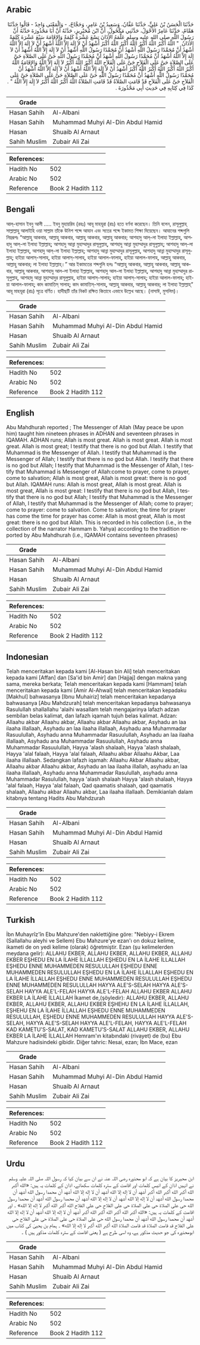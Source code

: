 ## Arabic


<div dir="rtl" lang="ar" style={{fontSize:'larger',backgroundColor:'#f8f9fa',padding:20}}>
حَدَّثَنَا الْحَسَنُ بْنُ عَلِيٍّ، حَدَّثَنَا عَفَّانُ، وَسَعِيدُ بْنُ عَامِرٍ، وَحَجَّاجٌ، - وَالْمَعْنَى وَاحِدٌ - قَالُوا حَدَّثَنَا هَمَّامٌ، حَدَّثَنَا عَامِرٌ الأَحْوَلُ، حَدَّثَنِي مَكْحُولٌ، أَنَّ ابْنَ مُحَيْرِيزٍ، حَدَّثَهُ أَنَّ أَبَا مَحْذُورَةَ حَدَّثَهُ أَنَّ رَسُولَ اللَّهِ صلى الله عليه وسلم عَلَّمَهُ الأَذَانَ تِسْعَ عَشْرَةَ كَلِمَةً وَالإِقَامَةَ سَبْعَ عَشْرَةَ كَلِمَةً الأَذَانُ ‏ "‏ اللَّهُ أَكْبَرُ اللَّهُ أَكْبَرُ اللَّهُ أَكْبَرُ اللَّهُ أَكْبَرُ أَشْهَدُ أَنْ لاَ إِلَهَ إِلاَّ اللَّهُ أَشْهَدُ أَنْ لاَ إِلَهَ إِلاَّ اللَّهُ أَشْهَدُ أَنَّ مُحَمَّدًا رَسُولُ اللَّهِ أَشْهَدُ أَنَّ مُحَمَّدًا رَسُولُ اللَّهِ أَشْهَدُ أَنْ لاَ إِلَهَ إِلاَّ اللَّهُ أَشْهَدُ أَنْ لاَ إِلَهَ إِلاَّ اللَّهُ أَشْهَدُ أَنَّ مُحَمَّدًا رَسُولُ اللَّهِ أَشْهَدُ أَنَّ مُحَمَّدًا رَسُولُ اللَّهِ حَىَّ عَلَى الصَّلاَةِ حَىَّ عَلَى الصَّلاَةِ حَىَّ عَلَى الْفَلاَحِ حَىَّ عَلَى الْفَلاَحِ اللَّهُ أَكْبَرُ اللَّهُ أَكْبَرُ لاَ إِلَهَ إِلاَّ اللَّهُ وَالإِقَامَةُ اللَّهُ أَكْبَرُ اللَّهُ أَكْبَرُ اللَّهُ أَكْبَرُ اللَّهُ أَكْبَرُ أَشْهَدُ أَنْ لاَ إِلَهَ إِلاَّ اللَّهُ أَشْهَدُ أَنْ لاَ إِلَهَ إِلاَّ اللَّهُ أَشْهَدُ أَنَّ مُحَمَّدًا رَسُولُ اللَّهِ أَشْهَدُ أَنَّ مُحَمَّدًا رَسُولُ اللَّهِ حَىَّ عَلَى الصَّلاَةِ حَىَّ عَلَى الصَّلاَةِ حَىَّ عَلَى الْفَلاَحِ حَىَّ عَلَى الْفَلاَحِ قَدْ قَامَتِ الصَّلاَةُ قَدْ قَامَتِ الصَّلاَةُ اللَّهُ أَكْبَرُ اللَّهُ أَكْبَرُ لاَ إِلَهَ إِلاَّ اللَّهُ ‏"‏ ‏.‏ كَذَا فِي كِتَابِهِ فِي حَدِيثِ أَبِي مَحْذُورَةَ ‏.‏
</div>
<div style={{backgroundColor:'#f8f9fa',padding:20, marginBottom: 10}}><table> <thead> <tr> <th>Grade</th> <th></th> </tr> </thead> <tbody> <tr><td>Hasan Sahih</td><td>Al-Albani</td></tr><tr><td>Hasan Sahih</td><td>Muhammad Muhyi Al-Din Abdul Hamid</td></tr><tr><td>Hasan</td><td>Shuaib Al Arnaut</td></tr><tr><td>Sahih Muslim</td><td>Zubair Ali Zai</td></tr></tbody></table><table> <thead> <tr> <th>References:</th> <th></th> </tr> </thead> <tbody><tr><td>Hadith No</td><td>502</td></tr><tr><td>Arabic No</td><td>502</td></tr><tr><td>Reference</td><td>Book 2 Hadith 112</td></tr></tbody></table></div>

## Bengali


<div dir="ltr" lang="bn" style={{fontSize:'larger',backgroundColor:'#f8f9fa',padding:20}}>
আল্-হাসান ইবনু আলী ..... ইবনু মুহায়রিয (রহঃ) আবূ মাহযূরা (রাঃ) হতে বর্ণনা করেছেন। তিনি বলেন, রাসূলুল্লাহ্ সাল্লাল্লাহু আলাইহি ওয়া সাল্লাম তাঁকে উনিশ শব্দে আযান এবং সতের শব্দে ইকামত শিক্ষা দিয়েছেন। আযানের শব্দগুলি নিম্নরূপঃ “আল্লাহু আকবার, আল্লাহু আকবার, আল্লাহু আকবার, আল্লাহু আকবার; আশহাদু আল্-লা ইলাহা ইল্লাল্লাহ্, আশহাদু আল্-লা ইলাহা ইল্লাল্লাহ্; আশহাদু আন্না মুহাম্মাদুর রাসূলুল্লাহ্, আশহাদু আন্না মুহাম্মাদুর রাসূলুল্লাহ্; আশহাদু আল্-লা ইলাহা ইল্লাল্লাহ্, আশহাদু আল্-লা ইলাহা ইল্লাল্লাহ্; আশহাদু আন্না মুহাম্মাদুর রাসূলুল্লাহ্, আশহাদু আন্না মুহাম্মাদুর রাসূলুল্লাহ্; হাইয়া আলাস্-সালাহ্, হাইয়া আলাস্-সালাহ্, হাইয়া আলাল-ফালাহ্, হাইয়া আলাল-ফালাহ্, আল্লাহু আকবার, আল্লাহু আকবার; লা ইলাহা ইল্লাল্লাহ্।” আর ইকামতের শব্দগুলি হলঃ “আল্লাহু আকবার, আল্লাহু আকবার, আল্লাহু আকবার, আল্লাহু আকবার, আশহাদু আল-লা ইলাহা ইল্লাল্লাহ্, আশহাদু আল-লা ইলাহা ইল্লাল্লাহ্, আশহাদু আন্না মুহাম্মাদুর রাসূলুল্লাহ্, আশহাদু আন্না মুহাম্মাদুর রাসূলুল্লাহ্, হাইয়া আলাস্-সালাহ্; হাইয়া আলাস্-সালাহ্; হাইয়া আলাল-ফালাহ্; হাইয়া আলাল-ফালাহ্; কাদ কামাতিস্ সালাহ্; কাদ কামাতিস্-সালাহ্, আল্লাহু আকবার, আল্লাহু আকবার; লা ইলাহা ইল্লাল্লাহ্” আবূ মাহযূরা (রাঃ) সূত্রে বর্ণিত। হাদীছটি তাঁর নিকট রক্ষিত কিতাবে এভাবে উল্লেখ আছে। (নাসাঈ, মুসলিম)।
</div>
<div style={{backgroundColor:'#f8f9fa',padding:20, marginBottom: 10}}><table> <thead> <tr> <th>Grade</th> <th></th> </tr> </thead> <tbody> <tr><td>Hasan Sahih</td><td>Al-Albani</td></tr><tr><td>Hasan Sahih</td><td>Muhammad Muhyi Al-Din Abdul Hamid</td></tr><tr><td>Hasan</td><td>Shuaib Al Arnaut</td></tr><tr><td>Sahih Muslim</td><td>Zubair Ali Zai</td></tr></tbody></table><table> <thead> <tr> <th>References:</th> <th></th> </tr> </thead> <tbody><tr><td>Hadith No</td><td>502</td></tr><tr><td>Arabic No</td><td>502</td></tr><tr><td>Reference</td><td>Book 2 Hadith 112</td></tr></tbody></table></div>

## English


<div dir="ltr" lang="en" style={{fontSize:'larger',backgroundColor:'#f8f9fa',padding:20}}>
Abu Mahdhurah reported ; The Messenger of Allah (May peace be upon him) taught him nineteen phrases in ADHAN and seventeen phrases in IQAMAH. ADHAN runs; Allah is most great. Allah is most great. Allah is most great. Allah is most great; I testify that there is no god but Allah. I testify that Muhammad is the Messenger of Allah. I testify that Muhammad is the Messenger of Allah; I testify that there is no god but Allah. I testify that there is no god but Allah; I testify that Muhammad is the Messenger of Allah, I testify that Muhammad is Messenger of Allah:come to prayer, come to prayer, come to salvation; Allah is most great, Allah is most great: there is no god but Allah. IQAMAH runs: Allah is most great, Allah is most great. Allah is most great, Allah is most great: I testify that there is no god but Allah, I testify that there is no god but Allah; I testify that Muhammad is the Messenger of Allah, I testify that Muhammad is the Messenger of Allah; come to prayer; come to prayer: come to salvation. Come to salvation; the time for prayer has come the time for prayer has come: Allah is most great, Allah is most great: there is no god but Allah. This is recorded in his collection (i.e., in the collection of the narrator Hammam b. Yahya) according to the tradition reported by Abu Mahdhurah (i.e., IQAMAH contains seventeen phrases)
</div>
<div style={{backgroundColor:'#f8f9fa',padding:20, marginBottom: 10}}><table> <thead> <tr> <th>Grade</th> <th></th> </tr> </thead> <tbody> <tr><td>Hasan Sahih</td><td>Al-Albani</td></tr><tr><td>Hasan Sahih</td><td>Muhammad Muhyi Al-Din Abdul Hamid</td></tr><tr><td>Hasan</td><td>Shuaib Al Arnaut</td></tr><tr><td>Sahih Muslim</td><td>Zubair Ali Zai</td></tr></tbody></table><table> <thead> <tr> <th>References:</th> <th></th> </tr> </thead> <tbody><tr><td>Hadith No</td><td>502</td></tr><tr><td>Arabic No</td><td>502</td></tr><tr><td>Reference</td><td>Book 2 Hadith 112</td></tr></tbody></table></div>

## Indonesian


<div dir="ltr" lang="id" style={{fontSize:'larger',backgroundColor:'#f8f9fa',padding:20}}>
Telah menceritakan kepada kami [Al-Hasan bin Ali] telah menceritakan kepada kami [Affan] dan [Sa'id bin Amir] dan [Hajjaj] dengan makna yang sama, mereka berkata; Telah menceritakan kepada kami [Hammam] telah menceritakan kepada kami [Amir Al-Ahwal] telah menceritakan kepadaku [Makhul] bahwasanya [Ibnu Muhairiz] telah menceritakan kepadanya bahwasanya [Abu Mahdzurah] telah menceritakan kepadanya bahwasanya Rasulullah shallallahu 'alaihi wasallam telah mengajarinya lafazh adzan sembilan belas kalimat, dan lafazh iqamah tujuh belas kalimat. Adzan: Allaahu akbar Allaahu akbar, Allaahu akbar Allaahu akbar, Asyhadu an laa ilaaha illallaah, Asyhadu an laa ilaaha illallaah, Asyhadu ana Muhammadar Rasuulullah, Asyhadu anna Muhammadar Rasuulullah, Asyhadu an laa ilaaha illallaah, Asyhadu ana Muhammadar Rasuulullah, Asyhadu anna Muhammadar Rasuulullah, Hayya 'alash shalaah, Hayya 'alash shalaah, Hayya 'alal falaah, Hayya 'alal falaah, Allaahu akbar Allaahu Akbar, Laa ilaaha illallaah. Sedangkan lafazh iqamah: Allaahu Akbar Allaahu akbar, Allaahu akbar Allaahu akbar, Asyhadu an laa ilaaha illallah, asyhadu an laa ilaaha illallaah, Asyhadu anna Muhammadar Rasulullah, asyhadu anna Muhammadar Rasulullah, hayya 'alash shalaah Hayya 'alash shalaah, Hayya 'alal falaah, Hayya 'alal falaah, Qad qaamatis shalaah, qad qaamatis shalaah, Allaahu akbar Allaahu akbar, Laa ilaaha illallaah. Demikianlah dalam kitabnya tentang Hadits Abu Mahdzurah
</div>
<div style={{backgroundColor:'#f8f9fa',padding:20, marginBottom: 10}}><table> <thead> <tr> <th>Grade</th> <th></th> </tr> </thead> <tbody> <tr><td>Hasan Sahih</td><td>Al-Albani</td></tr><tr><td>Hasan Sahih</td><td>Muhammad Muhyi Al-Din Abdul Hamid</td></tr><tr><td>Hasan</td><td>Shuaib Al Arnaut</td></tr><tr><td>Sahih Muslim</td><td>Zubair Ali Zai</td></tr></tbody></table><table> <thead> <tr> <th>References:</th> <th></th> </tr> </thead> <tbody><tr><td>Hadith No</td><td>502</td></tr><tr><td>Arabic No</td><td>502</td></tr><tr><td>Reference</td><td>Book 2 Hadith 112</td></tr></tbody></table></div>

## Turkish


<div dir="ltr" lang="tr" style={{fontSize:'larger',backgroundColor:'#f8f9fa',padding:20}}>
İbn Muhayrîz'în Ebu Mahzure'den naklettiğine göre: "Nebiyy-i Ekrem (Sallallahu aleyhi ve Sellem) Ebu Mahzure'ye ezan'ı on dokuz kelime, ikameti de on yedi kelime (olarak) öğretmiştir. Ezan (şu kelimelerden meydana gelir): ALLAHU EKBER, ALLAHU EKBER, ALLAHU EKBER, ALLAHU EKBER EŞHEDU EN LA İLAHE İLLALLAH EŞHEDU EN LA İLAHE İLLALLAH EŞHEDU ENNE MUHAMMEDEN RESULULLAH EŞHEDU ENNE MUHAMMEDEN RESULULLAH EŞHEDU EN LA İLAHE İLLALLAH EŞHEDU EN LA İLAHE İLLALLAH EŞHEDU ENNE MUHAMMEDEN RESULULLAH EŞHEDU ENNE MUHAMMEDEN RESULULLAH HAYYA ALE'S-SELAH HAYYA ALE'S-SELAH HAYYA ALE'L-FELAH HAYYA ALE'L-FELAH ALLAHU EKBER ALLAHU EKBER LA İLAHE İLLALLAH İkamet de,(şöyledir): ALLAHU EKBER, ALLAHU EKBER, ALLAHU EKBER, ALLAHU EKBER EŞHEHU EN LA İLAHE İLLALLAH, EŞHEHU EN LA İLAHE İLLALLAH EŞHEDU ENNE MUHAMMEDEN RESULULLAH, EŞHEDU ENNE MUHAMMEDEN RESULULLAH HAYYA ALE'S-SELAH, HAYYA ALE'S-SELAH HAYYA ALE'L-FELAH, HAYYA ALE'L-FELAH KAD KAMETU'S-SALAT, KAD KAMETU'S-SALAT ALLAHU EKBER, ALLAHU EKBER LA İLAHE İLLALLAH Hemram'ın kitabındaki (rivayet) de (bu) Ebu Mahzure hadisindeki gibidir. Diğer tahric: Nesai, ezan; İbn Mace, ezan
</div>
<div style={{backgroundColor:'#f8f9fa',padding:20, marginBottom: 10}}><table> <thead> <tr> <th>Grade</th> <th></th> </tr> </thead> <tbody> <tr><td>Hasan Sahih</td><td>Al-Albani</td></tr><tr><td>Hasan Sahih</td><td>Muhammad Muhyi Al-Din Abdul Hamid</td></tr><tr><td>Hasan</td><td>Shuaib Al Arnaut</td></tr><tr><td>Sahih Muslim</td><td>Zubair Ali Zai</td></tr></tbody></table><table> <thead> <tr> <th>References:</th> <th></th> </tr> </thead> <tbody><tr><td>Hadith No</td><td>502</td></tr><tr><td>Arabic No</td><td>502</td></tr><tr><td>Reference</td><td>Book 2 Hadith 112</td></tr></tbody></table></div>

## Urdu


<div dir="rtl" lang="ur" style={{fontSize:'larger',backgroundColor:'#f8f9fa',padding:20}}>
ابن محیریز کا بیان ہے کہ ابو محذورہ رضی اللہ عنہ نے ان سے بیان کیا کہ رسول اللہ صلی اللہ علیہ وسلم نے انہیں اذان کے انیس کلمات اور اقامت کے سترہ کلمات سکھائے، اذان کے کلمات یہ ہیں: «الله أكبر الله أكبر الله أكبر الله أكبر أشهد أن لا إله إلا الله أشهد أن لا إله إلا الله أشهد أن محمدا رسول الله أشهد أن محمدا رسول الله أشهد أن لا إله إلا الله أشهد أن لا إله إلا الله أشهد أن محمدا رسول الله أشهد أن محمدا رسول الله حى على الصلاة حى على الصلاة حى على الفلاح حى على الفلاح الله أكبر الله أكبر لا إله إلا الله» ۔ اور اقامت کے کلمات یہ ہیں: «الله أكبر الله أكبر الله أكبر الله أكبر أشهد أن لا إله إلا الله أشهد أن لا إله إلا الله أشهد أن محمدا رسول الله أشهد أن محمدا رسول الله حى على الصلاة حى على الصلاة حى على الفلاح حى على الفلاح قد قامت الصلاة قد قامت الصلاة الله أكبر الله أكبر لا إله إلا الله» ۔ ہمام بن یحییٰ کی کتاب میں ابومحذورہ کی جو حدیث مذکور ہے، وہ اسی طرح ہے ( یعنی اقامت کے سترہ کلمات مذکور ہیں ) ۔
</div>
<div style={{backgroundColor:'#f8f9fa',padding:20, marginBottom: 10}}><table> <thead> <tr> <th>Grade</th> <th></th> </tr> </thead> <tbody> <tr><td>Hasan Sahih</td><td>Al-Albani</td></tr><tr><td>Hasan Sahih</td><td>Muhammad Muhyi Al-Din Abdul Hamid</td></tr><tr><td>Hasan</td><td>Shuaib Al Arnaut</td></tr><tr><td>Sahih Muslim</td><td>Zubair Ali Zai</td></tr></tbody></table><table> <thead> <tr> <th>References:</th> <th></th> </tr> </thead> <tbody><tr><td>Hadith No</td><td>502</td></tr><tr><td>Arabic No</td><td>502</td></tr><tr><td>Reference</td><td>Book 2 Hadith 112</td></tr></tbody></table></div>